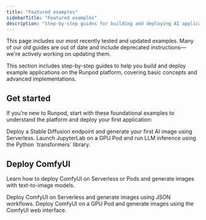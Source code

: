 ```yaml
---
title: "Featured examples"
sidebarTitle: "Featured examples"
description: "Step-by-step guides for building and deploying AI applications on Runpod."
---
```


<Note>
This page includes our most recently tested and updated examples. Many of our old guides are out of date and include deprecated instructions—we're actively working on updating them.
</Note>

This section includes step-by-step guides to help you build and deploy example applications on the Runpod platform, covering basic concepts and advanced implementations.

## Get started

If you're new to Runpod, start with these foundational examples to understand the platform and deploy your first application:

<CardGroup cols={2}>
  <Card title="Create an image generation endpoint with Serverless" href="/tutorials/serverless/run-your-first" icon="cloud-bolt" iconType="solid">
    Deploy a Stable Diffusion endpoint and generate your first AI image using Serverless.
  </Card>
  <Card title="Run LLM inference on Pods with JupyterLab" href="/tutorials/pods/run-your-first" icon="text-size" iconType="solid">
    Launch JupyterLab on a GPU Pod and run LLM inference using the Python `transformers` library.
  </Card>
</CardGroup>

## Deploy ComfyUI

Learn how to deploy ComfyUI on Serverless or Pods and generate images with text-to-image models.

<CardGroup cols={2}>
  <Card title="Generate images with ComfyUI on Serverless" href="/tutorials/serverless/comfyui" icon="brackets-curly" iconType="solid">
    Deploy ComfyUI on Serverless and generate images using JSON workflows.
  </Card>
  <Card title="Generate images with ComfyUI on Pods" href="/tutorials/pods/comfyui" icon="images" iconType="solid">
    Deploy ComfyUI on a GPU Pod and generate images using the ComfyUI web interface.
  </Card>
</CardGroup>